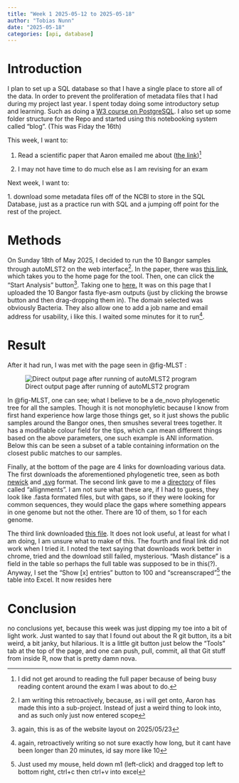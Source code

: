 ```yaml
---
title: "Week 1 2025-05-12 to 2025-05-18"
author: "Tobias Nunn"
date: "2025-05-18"
categories: [api, database]
---
```


# Introduction

I plan to set up a SQL database so that I have a single place to store all of the data. In order to prevent the proliferation of metadata files that I had during my project last year. I spent today doing some introductory setup and learning. Such as doing a [W3 course on PostgreSQL](https://www.w3schools.com/postgresql/index.php). I also set up some folder structure for the Repo and started using this notebooking system called "blog". (This was Fiday the 16th)

This week, I want to:

1.  Read a scientific paper that Aaron emailed me about ([the link](https://academic.oup.com/nar/advance-article/doi/10.1093/nar/gkaf397/8129379))[^1]

2.  I may not have time to do much else as I am revising for an exam

[^1]: I did not get around to reading the full paper because of being busy reading content around the exam I was about to do.

Next week, I want to:

1\. download some metadata files off of the NCBI to store in the SQL Database, just as a practice run with SQL and a jumping off point for the rest of the project.

# Methods

On Sunday 18th of May 2025, I decided to run the 10 Bangor samples through autoMLST2 on the web interface[^2]. In the paper, there was [this link](https://automlst2.ziemertlab.com/), which takes you to the home page for the tool. Then, one can click the "Start Analysis" button[^3]. Taking one to [here.](https://automlst2.ziemertlab.com/analyze) It was on this page that I uploaded the 10 Bangor fasta flye-asm outputs (just by clicking the browse button and then drag-dropping them in). The domain selected was obviously Bacteria. They also allow one to add a job name and email address for usability, i like this. I waited some minutes for it to run[^4].

[^2]: I am writing this retroactively, because, as i will get onto, Aaron has made this into a sub-project. Instead of just a weird thing to look into, and as such only just now entered scope

[^3]: again, this is as of the website layout on 2025/05/23

[^4]: again, retroactively writing so not sure exactly how long, but it cant have been longer than 20 minutes, id say more like 10

# Result

After it had run, I was met with the page seen in @fig-MLST :

![Direct output page after running of autoMLST2 program](images/autoMLST_output_raw-01.jpeg){#fig-MLST}

In @fig-MLST, one can see; what I believe to be a de_novo phylogenetic tree for all the samples. Though it is not monophyletic because I know from first hand experience how large those things get, so it just shows the public samples around the Bangor ones, then smushes several trees together. It has a modifiable colour field for the tips, which can mean different things based on the above parameters, one such example is ANI information. Below this can be seen a subset of a table containing information on the closest public matches to our samples.

Finally, at the bottom of the page are 4 links for downloading various data. The first downloads the aforementioned phylogenetic tree, seen as both [newick](https://github.com/tobiasnunn/undergrad_dissertation/blob/8e78482c0fd0022838d91795c89e9814477a28e1/03_outputs/autoMLST2_subproject/autoMLST2_tree.tree) and [.svg](https://github.com/tobiasnunn/undergrad_dissertation/blob/8e78482c0fd0022838d91795c89e9814477a28e1/03_outputs/autoMLST2_subproject/autoMLST2_tree.svg) format. The second link gave to me a [directory](03_outputs/autoMLST2_subproject/Evaluation_of_bacteria_from_Dendrobates_tinctorius_alignments) of files called "allignments". I am not sure what these are, if I had to guess, they look like .fasta formated files, but with gaps, so if they were looking for common sequences, they would place the gaps where something appears in one genome but not the other. There are 10 of them, so 1 for each genome.

The third link downloaded [this file](03_outputs/autoMLST2_subproject/mlst_genes.txt). It does not look useful, at least for what I am doing, I am unsure what to make of this. The fourth and final link did not work when I tried it. I noted the text saying that downloads work better in chrome, tried and the download still failed, mysterious. "Mash distance" is a field in the table so perhaps the full table was supposed to be in this(?). Anyway, I set the "Show \[x\] entries" button to 100 and "screanscraped"[^5] the table into Excel. It now resides here

[^5]: Just used my mouse, held down m1 (left-click) and dragged top left to bottom right, ctrl+c then ctrl+v into excel

# Conclusion

no conclusions yet, because this week was just dipping my toe into a bit of light work. Just wanted to say that I found out about the R git button, its a bit weird, a bit janky, but hilarious. It is a little git button just below the "Tools" tab at the top of the page, and one can push, pull, commit, all that Git stuff from inside R, now that is pretty damn nova.
